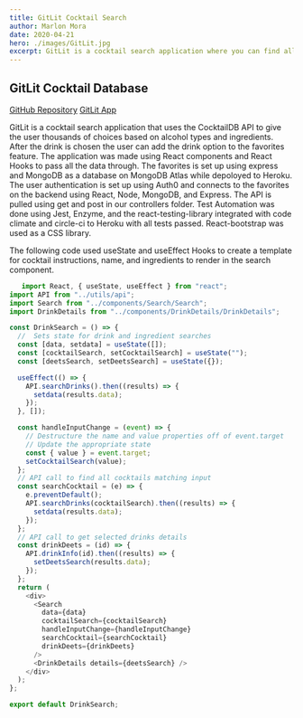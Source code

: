 ```yaml
---
title: GitLit Cocktail Search
author: Marlon Mora
date: 2020-04-21
hero: ./images/GitLit.jpg
excerpt: GitLit is a cocktail search application where you can find all of your favorite drinks by alcohol type and ingredient. As the user you have access to thousands of drinks and can save your favorite drinks to your own profile. If you are not sure of what you want to drink you can use the roulette feature where you can choose from a random selection. 
---
```

## GitLit Cocktail Database

[GitHub Repository](https://github.com/J-A-M-M-S/gitLit)
[GitLit App](https://gitlit-app.herokuapp.com/)

GitLit is a cocktail search application that uses the CocktailDB API to give the user thousands of choices based on alcohol types and ingredients. After the drink is chosen the user can add the drink option to the favorites feature. The application was made using React components and React Hooks to pass all the data through. The favorites is set up using express and MongoDB as a database on MongoDB Atlas while depoloyed to Heroku. The user authentication is set up using Auth0 and connects to the favorites on the backend using React, Node, MongoDB, and Express. The API is pulled using get and post in our controllers folder. Test Automation was done using Jest, Enzyme, and the react-testing-library integrated with code climate and circle-ci to Heroku with all tests passed. React-bootstrap was used as a CSS library. 


The following code used useState and useEffect Hooks to create a template for cocktail instructions, name, and ingredients to render in the search component. 

```js
   import React, { useState, useEffect } from "react";
import API from "../utils/api";
import Search from "../components/Search/Search";
import DrinkDetails from "../components/DrinkDetails/DrinkDetails";

const DrinkSearch = () => {
  //  Sets state for drink and ingredient searches
  const [data, setdata] = useState([]);
  const [cocktailSearch, setCocktailSearch] = useState("");
  const [deetsSearch, setDeetsSearch] = useState({});

  useEffect(() => {
    API.searchDrinks().then((results) => {
      setdata(results.data);
    });
  }, []);

  const handleInputChange = (event) => {
    // Destructure the name and value properties off of event.target
    // Update the appropriate state
    const { value } = event.target;
    setCocktailSearch(value);
  };
  // API call to find all cocktails matching input
  const searchCocktail = (e) => {
    e.preventDefault();
    API.searchDrinks(cocktailSearch).then((results) => {
      setdata(results.data);
    });
  };
  // API call to get selected drinks details
  const drinkDeets = (id) => {
    API.drinkInfo(id).then((results) => {
      setDeetsSearch(results.data);
    });
  };
  return (
    <div>
      <Search
        data={data}
        cocktailSearch={cocktailSearch}
        handleInputChange={handleInputChange}
        searchCocktail={searchCocktail}
        drinkDeets={drinkDeets}
      />
      <DrinkDetails details={deetsSearch} />
    </div>
  );
};

export default DrinkSearch;

```

